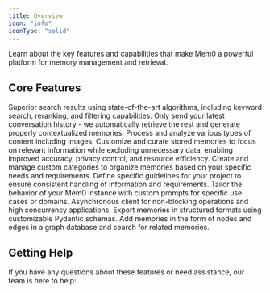 ```yaml
---
title: Overview
icon: "info"
iconType: "solid"
---
```


Learn about the key features and capabilities that make Mem0 a powerful platform for memory management and retrieval.

## Core Features

<CardGroup>
  <Card title="Advanced Retrieval" icon="magnifying-glass" href="/platform/features/advanced-retrieval">
    Superior search results using state-of-the-art algorithms, including keyword search, reranking, and filtering capabilities.
  </Card>
  <Card title="Contextual Add" icon="square-plus" href="/platform/features/contextual-add">
    Only send your latest conversation history - we automatically retrieve the rest and generate properly contextualized memories.
  </Card>
  <Card title="Multimodal Support" icon="photo-film" href="/platform/features/multimodal-support">
    Process and analyze various types of content including images.
  </Card>
  <Card title="Memory Customization" icon="filter" href="/platform/features/selective-memory">
    Customize and curate stored memories to focus on relevant information while excluding unnecessary data, enabling improved accuracy, privacy control, and resource efficiency.
  </Card>
  <Card title="Custom Categories" icon="tags" href="/platform/features/custom-categories">
    Create and manage custom categories to organize memories based on your specific needs and requirements.
  </Card>
  <Card title="Custom Instructions" icon="list-check" href="/platform/features/custom-instructions">
    Define specific guidelines for your project to ensure consistent handling of information and requirements.
  </Card>
  <Card title="Direct Import" icon="message-bot" href="/platform/features/direct-import">
    Tailor the behavior of your Mem0 instance with custom prompts for specific use cases or domains.
  </Card>
  <Card title="Async Client" icon="bolt" href="/platform/features/async-client">
    Asynchronous client for non-blocking operations and high concurrency applications.
  </Card>
  <Card title="Memory Export" icon="file-export" href="/platform/features/memory-export">
    Export memories in structured formats using customizable Pydantic schemas.
  </Card>
  <Card title="Graph Memory" icon="circle-nodes" href="/platform/features/graph-memory">
    Add memories in the form of nodes and edges in a graph database and search for related memories.
  </Card>
</CardGroup>

## Getting Help

If you have any questions about these features or need assistance, our team is here to help:

<Snippet file="get-help.mdx" />
